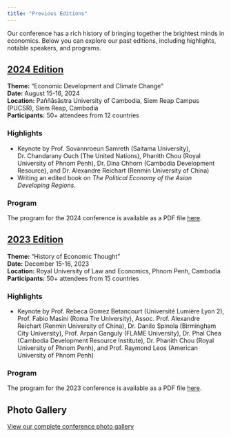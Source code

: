 ```yaml
---
title: "Previous Editions"
---
```


Our conference has a rich history of bringing together the brightest minds in economics. Below you can explore our past editions, including highlights, notable speakers, and programs.

## [2024 Edition](2024-edition.qmd)

**Theme:** "Economic Development and Climate Change"  
**Date:** August 15-16, 2024  
**Location:** Paññāsāstra University of Cambodia, Siem Reap Campus (PUCSR), Siem Reap, Cambodia  
**Participants:** 50+ attendees from 12 countries

### Highlights

- Keynote by Prof. Sovannroeun Samreth (Saitama University), Dr. Chandarany Ouch (The United Nations), Phanith Chou (Royal University of Phnom Penh), Dr. Dina Chhorn (Cambodia Development Resource), and Dr. Alexandre Reichart (Renmin University of China)
- Writing an edited book on *The Political Economy of the Asian Developing Regions*.

### Program

The program for the 2024 conference is available as a PDF file [here](files/saerd24_program.pdf).



## [2023 Edition](2023-edition.qmd)

**Theme:** "History of Economic Thought"  
**Date:** December 15-16, 2023  
**Location:** Royal University of Law and Economics, Phnom Penh, Cambodia  
**Participants:** 50+ attendees from 15 countries

### Highlights

- Keynote by Prof. Rebeca Gomez Betancourt (Université Lumière Lyon 2), Prof. Fabio Masini (Roma Tre University), Assoc. Prof. Alexandre Reichart (Renmin University of China), Dr. Danilo Spinola (Birmingham City University), Prof. Arpan Ganguly (FLAME University), Dr. Phal Chea (Cambodia Development Resource Institute), Dr. Phanith Chou (Royal University of Phnom Penh), and Prof. Raymond Leos (American University of Phnom Penh)

### Program

The program for the 2023 conference is available as a PDF file [here](files/agendaSAERD23.pdf).

## Photo Gallery

[View our complete conference photo gallery](#)